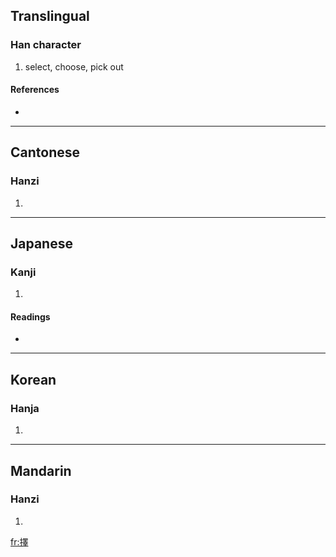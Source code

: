 {{see|択|择}}
==Translingual==

===Han character===
{{Han char|rn=64|rad=手|as=13|sn=16|four=5604<sub>1</sub>|canj=手田中十 (QWLJ)}}

# select, choose, pick out

====References====
* {{Han ref|kx=0458.050|dkj=12796|dj=0806.220|hdz=31969.040|uh=64C7|ud=25799|bh=BEDC|bd=48860}}

----

==Cantonese==

===Hanzi===
{{yue-hanzi|jyut=|y=jaak6}}

# {{defn|Cantonese}}

----

==Japanese==

===Kanji===
{{ja-kanji|grade=|rs=手13}}

# {{defn|Japanese}}

====Readings====
* {{ja-readings|on=[[たく]] (taku), [[えき]] (eki)|kun=[[えらぶ]] (erabu), [[やぶれる]] (yabureru)}}

----

==Korean==

===Hanja===
{{ko-hanja|hangeul=택|eumhun=|rv=taek|mr=t'aek|y=thayk}}

# {{defn|Korean}}

----

==Mandarin==

===Hanzi===
{{cmn-hanzi|sim=择|pin=[[zé]] ([[ze2]])|wg=tse<sup>2</sup>}}

# {{defn|Mandarin}}

[[fr:擇]]